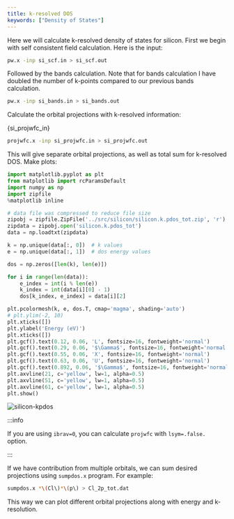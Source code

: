 ```yaml
---
title: k-resolved DOS
keywords: ["Density of States"]
---
```


Here we will calculate k-resolved density of states for silicon. First we begin
with self consistent field calculation. Here is the input:
```bash
pw.x -inp si_scf.in > si_scf.out
```

Followed by the bands calculation. Note that for bands calculation I have
doubled the number of k-points compared to our previous bands calculation.
```bash
pw.x -inp si_bands.in > si_bands.out
```

Calculate the orbital projections with k-resolved information:


<CodeBlock language="bash" title="src/silicon/si_projwfc.in" showLineNumbers>{si_projwfc_in}</CodeBlock>

```bash
projwfc.x -inp si_projwfc.in > si_projwfc.out
```

This will give separate orbital projections, as well as total sum for k-resolved
DOS. Make plots:
```python title="notebooks/silicon-kpdos.ipynb" showLineNumbers
import matplotlib.pyplot as plt
from matplotlib import rcParamsDefault
import numpy as np
import zipfile
%matplotlib inline

# data file was compressed to reduce file size
zipobj = zipfile.ZipFile('../src/silicon/silicon.k.pdos_tot.zip', 'r')
zipdata = zipobj.open('silicon.k.pdos_tot')
data = np.loadtxt(zipdata)

k = np.unique(data[:, 0])  # k values
e = np.unique(data[:, 1])  # dos energy values

dos = np.zeros([len(k), len(e)])

for i in range(len(data)):
    e_index = int(i % len(e))
    k_index = int(data[i][0] - 1)
    dos[k_index, e_index] = data[i][2]

plt.pcolormesh(k, e, dos.T, cmap='magma', shading='auto')
# plt.ylim(-2, 10)
plt.xticks([])
plt.ylabel('Energy (eV)')
plt.xticks([])
plt.gcf().text(0.12, 0.06, 'L', fontsize=16, fontweight='normal')
plt.gcf().text(0.29, 0.06, '$\Gamma$', fontsize=16, fontweight='normal')
plt.gcf().text(0.55, 0.06, 'X', fontsize=16, fontweight='normal')
plt.gcf().text(0.63, 0.06, 'U', fontsize=16, fontweight='normal')
plt.gcf().text(0.892, 0.06, '$\Gamma$', fontsize=16, fontweight='normal')
plt.axvline(21, c='yellow', lw=1, alpha=0.5)
plt.axvline(51, c='yellow', lw=1, alpha=0.5)
plt.axvline(61, c='yellow', lw=1, alpha=0.5)
plt.show()
```

<picture>
  <source type="image/webp" srcset={require("/img/silicon-kpdos.webp").default} />
  <img src={require("/img/silicon-kpdos.png").default} alt="silicon-kpdos" />
</picture>

:::info

If you are using `ibrav=0`, you can calculate `projwfc` with `lsym=.false.`
option.

:::

If we have contribution from multiple orbitals, we can sum desired projections
using `sumpdos.x` program. For example:
```bash
sumpdos.x *\(Cl\)*\(p\) > Cl_2p_tot.dat
```
This way we can plot different orbital projections along with energy and
k-resolution.
